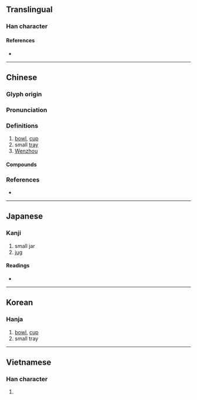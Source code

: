 {{also|瓯}}
{{character info/new}}
==Translingual==

===Han character===
{{Han char|rn=98|rad=瓦|as=11|sn=16|four=71717|canj=SRMVN|ids=⿰區瓦}}


====References====
* {{Han ref|kx=0751.220|dkj=21586|dj=1159.160|hdz=21430.150|uh=750C|ud=29964|bh=BF5E|bd=48990}}

----

==Chinese==
{{zh-forms|s=瓯}}

===Glyph origin===
{{Han etym}}

===Pronunciation===
{{zh-pron
|m=ōu
|m-s=
|c=au1
|c-t=
|g=
|h=pfs=
|j=
|md=
|mn=qz:io/xm,zz:o͘/au
|mn_note=io/o͘ - literary; au - vernacular
|mn-t=
|w=1eu
|x=
|mc=y
|oc=y
|cat=n,pn
}}

===Definitions===
{{zh-hanzi}}

# [[bowl]], [[cup]]
# small [[tray]]
# [[Wenzhou]]

====Compounds====
{{zh-der|固金甌|名覆金甌|名動金甌|甌江|甌繡|甌宰|甌子|甌摳|甌越|擊甌|甌脫|甌窶|甌臾|甌劇|金甌|金甌藏名|金甌無缺|甌語}}

===References===
* {{R:yue:Hanzi}}

----

==Japanese==

===Kanji===
{{ja-kanji|grade=|rs=瓦11}}

# small jar
# [[jug]]

====Readings====
* {{ja-readings
|goon=う
|kanon=おう
|kun=かめ-, はち-, ほとぎ-
}}

----

==Korean==

===Hanja===
{{ko-hanja|hangeul=구|eumhun=|rv=gu|mr=ku|y=kwu}}

# [[bowl]], [[cup]]
# small tray

----

==Vietnamese==

===Han character===
{{vi-hantu|[[âu]]|rs=瓦11}}

# {{defn|lang=vi|sort=瓦11}}
